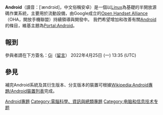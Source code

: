 {{中文维基人}} {{inactive}}


'''Android'''（讀音：[ˈændrɔid]，中文俗稱安卓）是一個以[[Linux|Linux]]為基礎的半開放源碼作業系統，主要用於流動設備，由Google成立的[[Open_Handset_Alliance|Open Handset Alliance]]（OHA，開放手機聯盟）持續領導與開發中。 我們希望增加和改善有關[[Android|Android]]的條目，維基主題為[[Portal:Android|Portal:Android]]。

== 報到 ==
參與者請在下方簽名：[[User:Ginkos520isthebest|Gi]]（[[User_talk:Ginkos520isthebest|留言]]） 2022年4月25日 (一) 13:35 (UTC)

==參見==
補完Android系統及其衍生版本、分支版本的裝置可根據[[Wikipedia:Android專題/Android裝置列表|Wikipedia:Android專題/Android裝置列表]]完成。

[[Category:Android專題|]]
[[Category:電腦科學、資訊與總類專題|Category:電腦科學、資訊與總類專題]]
[[Category:电脑和信息技术专题|Category:电脑和信息技术专题]]